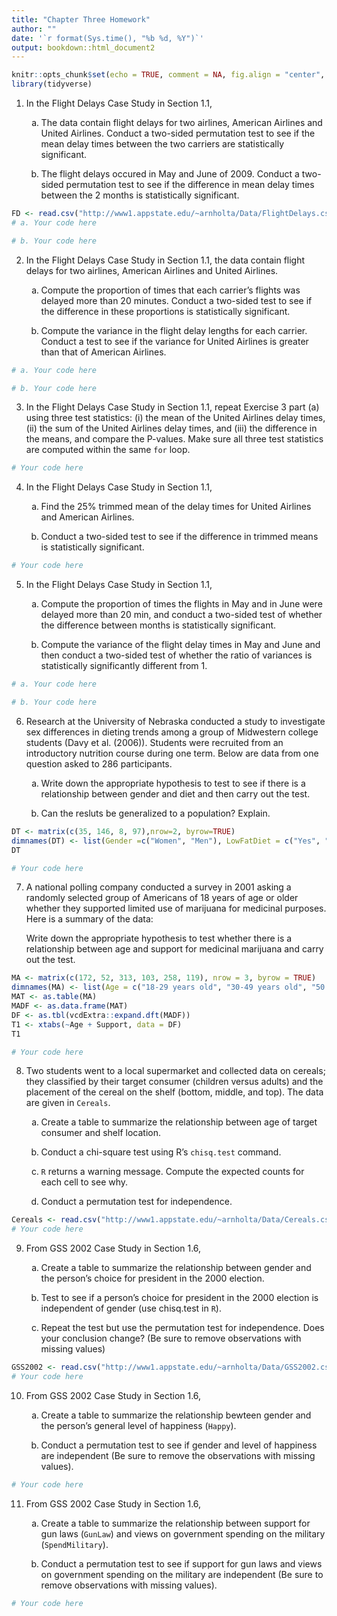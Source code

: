 ```yaml
---
title: "Chapter Three Homework"
author: ""
date: '`r format(Sys.time(), "%b %d, %Y")`'
output: bookdown::html_document2
---
```


```r
knitr::opts_chunk$set(echo = TRUE, comment = NA, fig.align = "center", warning = FALSE, message = FALSE)
library(tidyverse)
```

1. In the Flight Delays Case Study in Section 1.1,

    a. The data contain flight delays for two airlines, American Airlines and United Airlines.  Conduct a two-sided permutation test to see if the mean delay times between the two carriers are statistically significant.
    
    b. The flight delays occured in May and June of 2009.  Conduct a two-sided permutation test to see if the difference in mean delay times between the 2 months is statistically significant.
    
```r
FD <- read.csv("http://www1.appstate.edu/~arnholta/Data/FlightDelays.csv")
# a. Your code here
``` 



```r
# b. Your code here
```

    
2. In the Flight Delays Case Study in Section 1.1, the data contain flight delays for two airlines, American Airlines and United Airlines.

    a. Compute the proportion of times that each carrier's flights was delayed more than 20 minutes.  Conduct a two-sided test to see if the difference in these proportions is statistically significant.
    
    b. Compute the variance in the flight delay lengths for each carrier.  Conduct a test to see if the variance for United Airlines is greater than that of American Airlines.
    
```r
# a. Your code here
```

```r
# b. Your code here
```

    
    
3. In the Flight Delays Case Study in Section 1.1, repeat Exercise 3 part (a) using three test statistics: (i) the mean of the United Airlines delay times, (ii) the sum of the United Airlines delay times, and (iii) the difference in the means, and compare the P-values. Make sure all three test statistics are computed within the same `for` loop.

```r
# Your code here
```


4. In the Flight Delays Case Study in Section 1.1,
    
    a. Find the 25% trimmed mean of the delay times for United Airlines and American Airlines.
    
    b. Conduct a two-sided test to see if the difference in trimmed means is statistically significant.
    
```r
# Your code here
```
    
    
5. In the Flight Delays Case Study in Section 1.1,

    a. Compute the proportion of times the flights in May and in June were delayed more than 20 min, and conduct a two-sided test of whether the difference between months is statistically significant.
    
    b. Compute the variance of the flight delay times in May and June and then conduct a two-sided test of whether the ratio of variances is statistically significantly different from 1.
    
```r
# a. Your code here
```

```r
# b. Your code here
```

6. Research at the University of Nebraska conducted a study to investigate sex differences in dieting trends among a group of Midwestern college students (Davy et al. (2006)). Students were recruited from an introductory nutrition course during one term. Below are data from one question asked to 286 participants.

    a. Write down the appropriate hypothesis to test to see if there is a relationship between gender and diet and then carry out the test.
   
    b. Can the resluts be generalized to a population? Explain.
    
    
```r
DT <- matrix(c(35, 146, 8, 97),nrow=2, byrow=TRUE)
dimnames(DT) <- list(Gender =c("Women", "Men"), LowFatDiet = c("Yes", "No"))
DT
```

```r
# Your code here
```

7. A national polling company conducted a survey in 2001 asking a randomly selected group of Americans of 18 years of age or older whether they supported limited use of marijuana for medicinal purposes. Here is a summary of the data:

    Write down the appropriate hypothesis to test whether there is a relationship between age and support for medicinal marijuana and carry out the test.
  
```r
MA <- matrix(c(172, 52, 313, 103, 258, 119), nrow = 3, byrow = TRUE)
dimnames(MA) <- list(Age = c("18-29 years old", "30-49 years old", "50 years or older"), Support = c("For", "Against"))
MAT <- as.table(MA)
MADF <- as.data.frame(MAT)
DF <- as.tbl(vcdExtra::expand.dft(MADF))
T1 <- xtabs(~Age + Support, data = DF)
T1
```  



```r
# Your code here
```


8. Two students went to a local supermarket and collected data on cereals; they classified by their target consumer (children versus adults) and the placement of the cereal on the shelf (bottom, middle, and top). The data are given in `Cereals`.

    a. Create a table to summarize the relationship between age of target consumer and shelf location.
    
    b. Conduct a chi-square test using R's `chisq.test` command.
    
    c. `R` returns a warning message. Compute the expected counts for each cell to see why.
    
    d. Conduct a permutation test for independence.
    
```r
Cereals <- read.csv("http://www1.appstate.edu/~arnholta/Data/Cereals.csv")
# Your code here
```


9. From GSS 2002 Case Study in Section 1.6,
    
    a. Create a table to summarize the relationship between gender and the person's choice for president in the 2000 election.
    
    b. Test to see if a person's choice for president in the 2000 election is independent of gender (use chisq.test in `R`).
    
    c. Repeat the test but use the permutation test for independence. Does your conclusion change? (Be sure to remove observations with missing values)
    
```r
GSS2002 <- read.csv("http://www1.appstate.edu/~arnholta/Data/GSS2002.csv")
# Your code here
```
    

10. From GSS 2002 Case Study in Section 1.6,

    a. Create a table to summarize the relationship bewteen gender and the person's general level of happiness (`Happy`).
    
    b. Conduct a permutation test to see if gender and level of happiness are independent (Be sure to remove the observations with missing values).

```r
# Your code here
```

    
11. From GSS 2002 Case Study in Section 1.6,

    a. Create a table to summarize the relationship between support for gun laws (`GunLaw`) and views on government spending on the military (`SpendMilitary`).
    
    b. Conduct a permutation test to see if support for gun laws and views on government spending on the military are independent (Be sure to remove observations with missing values).

    
```r
# Your code here
```
    
    